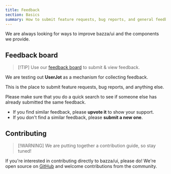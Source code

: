 ```yaml
---
title: Feedback
section: Basics
summary: How to submit feature requests, bug reports, and general feedback.
---
```


We are always looking for ways to improve bazza/ui and the components we provide.

## Feedback board

> [!TIP] Use our [feedback board](https://bazzaui.userjot.com) to submit & view feedback.

We are testing out **UserJot** as a mechanism for collecting feedback.

This is the place to submit feature requests, bug reports, and anything else.

Please make sure that you do a quick search to see if someone else has already submitted the same feedback.

- If you find similar feedback, please **upvote it** to show your support.
- If you don't find a similar feedback, please **submit a new one**.

## Contributing

> [!WARNING] We are putting together a contribution guide, so stay tuned!

If you're interested in contributing directly to bazza/ui, please do! We're open source on [GitHub](https://github.com/kianbazza/ui) and welcome contributions from the community.
